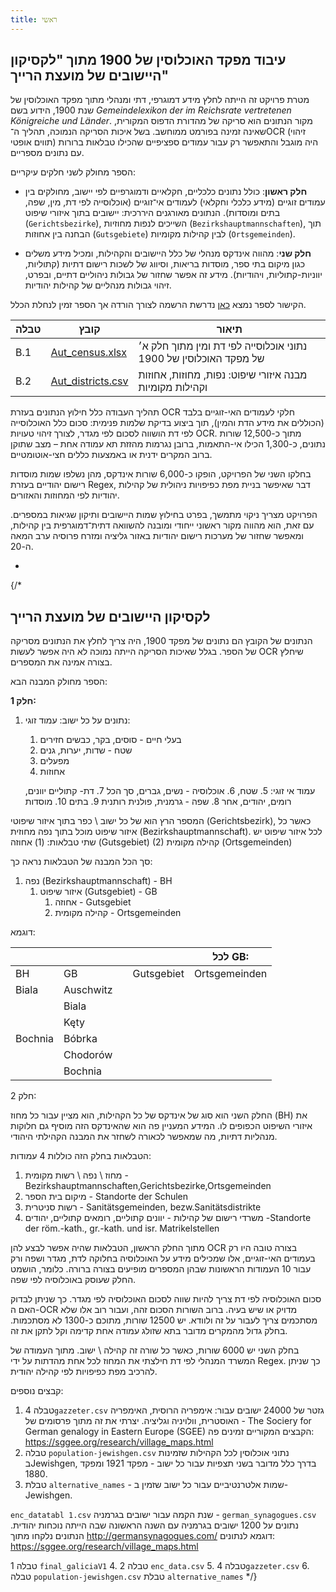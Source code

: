 ```yaml
---
title: ראשי
---
```

## עיבוד מפקד האוכלוסין של 1900 מתוך "לקסיקון היישובים של מועצת הרייך"

מטרת פרויקט זה הייתה לחלץ מידע דמוגרפי, דתי ומנהלי מתוך מפקד האוכלוסין של שנת 1900, הידוע בשם *Gemeindelexikon der im Reichsrate vertretenen Königreiche und Länder*. מקור הנתונים הוא סריקה של מהדורת הדפוס המקורית, שאינה זמינה בפורמט ממוחשב. בשל איכות הסריקה הנמוכה, תהליך ה־OCR (זיהוי תווים אופטי) היה מוגבל והתאפשר רק עבור עמודים ספציפיים שהכילו טבלאות ברורות עם נתונים מספריים.

הספר מחולק לשני חלקים עיקריים:

- **חלק ראשון**: כולל נתונים כלכליים, חקלאיים ודמוגרפיים לפי יישוב, מחולקים בין עמודים זוגיים (מידע כלכלי וחקלאי) לעמודים אי־זוגיים (אוכלוסייה לפי דת, מין, שפה, בתים ומוסדות). הנתונים מאורגנים היררכית: יישובים בתוך איזורי שיפוט (`Gerichtsbezirke`), השייכים לנפות מחוזיות (`Bezirkshauptmannschaften`), תוך הבחנה בין אחוזות (`Gutsgebiete`) לבין קהילות מקומיות (`Ortsgemeinden`).

- **חלק שני**: מהווה אינדקס מנהלי של כלל היישובים והקהילות, ומכיל מידע משלים כגון מיקום בתי ספר, מוסדות בריאות, וסיווג של לשכות רישום דתיות (קתוליות, יווניות-קתוליות, ויהודיות). מידע זה אפשר שחזור של גבולות ניהוליים דתיים, ובפרט, זיהוי גבולות מנהליים של קהילות יהודיות. 

הקישור לספר נמצא [כאן](https://www.familysearch.org/library/books/records/item/232531-gemeindelexikon-der-im-reichsrate-vertretenen-konigreiche-und-lander-bd-12-galizien-galicia) נדרשת הרשמה לצורך הורדה אך הספר זמין לנחלת הכלל.

| טבלה | קובץ                           | תיאור                                                                 |
|-------|--------------------------------|------------------------------------------------------------------------|
| B.1   | [Aut_census.xlsx]()    | נתוני אוכלוסייה לפי דת ומין מתוך חלק א׳ של מפקד האוכלוסין של 1900   |
| B.2   | [Aut_districts.csv]()     | מבנה איזורי שיפוט: נפות, מחוזות, אחוזות וקהילות מקומיות             |



תהליך העבודה כלל חילוץ הנתונים בעזרת OCR חלקי לעמודים האי-זוגיים בלבד (הכוללים את מידע הדת והמין), תוך ביצוע בדיקת שלמות פנימית: סכום כלל האוכלוסייה לפי דת הושווה לסכום לפי מגדר, לצורך זיהוי טעויות OCR. מתוך כ-12,500 שורות נתונים, כ-1,300 הכילו אי-התאמות, ברובן נגרמות מהזזת תא עמודה אחת – מצב שתוקן ברוב המקרים ידנית או באמצעות כללים חצי-אוטומטיים.

בחלקו השני של הפרויקט, הופקו כ-6,000 שורות אינדקס, מהן נשלפו שמות מוסדות רישום יהודיים בעזרת Regex, דבר שאיפשר בניית מפת כפיפויות ניהולית של קהילות יהודיות לפי המחוזות והאזורים.

הפרויקט מצריך ניקוי מתמשך, בפרט בחילוץ שמות היישובים ותיקון שגיאות במספרים. עם זאת, הוא מהווה מקור ראשוני ייחודי ומובנה להשוואה דתית־דמוגרפית בין קהילות, ומאפשר שחזור של מערכות רישום יהודיות באזור גליציה ומזרח פרוסיה ערב המאה ה-20.

-

{/* 



## לקסיקון היישובים של מועצת הרייך
הנתונים של הקובץ הם נתונים של מפקד 1900, היה צריך לחלץ את הנתונים מסריקה של הספר. בגלל שאיכות הסריקה הייתה נמוכה לא היה אפשר לעשות OCR שיחלץ בצורה אמינה את המספרים. 

הספר מחולק המבנה הבא:

**חלק 1:** 
1. נתונים על כל ישוב:
	עמוד זוגי: 
	1. בעלי חיים - סוסים, בקר, כבשים חזירים
	2. שטח - שדות, יערות, גנים
	3. מפעלים
	4. אחוזות 

	עמוד אי זוגי: 
	5. שטח, 
	6. אוכלוסיה - נשים, גברים, סך הכל
	7. דת- קתוליים יוונים, רומים, יהודים, אחר
	8. שפה - גרמנית, פולנית רותנית
	9. בתים
	10. מוסדות

המספר הרץ הוא של כל ישוב \ כפר בתוך איזור שיפוטי (Gerichtsbezirk), כאשר כל איזור שיפוט מוכל בתוך נפה מחוזית (Bezirkshauptmannschaft). 
לכל איזור שיפוט יש שתי טבלאות:
(1) אחוזה (Gutsgebiet)
(2) קהילה מקומית (Ortsgemeinden)

סך הכל המבנה של הטבלאות נראה כך:
1. נפה (Bezirkshauptmannschaft) - BH
	1. איזור שיפוט (Gutsgebiet) - GB
		1. אחוזה - Gutsgebiet
		2.  קהילה מקומית - Ortsgemeinden

דוגמא:

|         |           |     |            | לכל GB:       |
| ------- | --------- | --- | ---------- | ------------- |
| BH      | GB        |     | Gutsgebiet | Ortsgemeinden |
| Biala   | Auschwitz |     |            |               |
|         | Biala     |     |            |               |
|         | Kęty      |     |            |               |
| Bochnia | Bóbrka    |     |            |               |
|         | Chodorów  |     |            |               |
|         | Bochnia   |     |            |               |

חלק 2:

החלק השני הוא סוג של אינדקס של כל הקהילות, הוא מציין עבור כל מחוז (BH) את איזורי השיפוט הכפופים לו. המידע המעניין פה הוא שהאינדקס הזה מוסיף גם חלוקות מנהליות דתיות, מה שמאפשר לכאורה לשחזר את המבנה הקהילתי היהודי.


הטבלאות בחלק הזה כוללות 4 עמודות:
1. מחוז \ נפה \ רשות מקומית  -Bezirkshauptmannschaften,Gerichtsbezirke,Ortsgemeinden
2. מיקום בית הספר - Standorte der Schulen
3. רשות סניטרית - Sanitätsgemeinden, bezw.Sanitätsdistrikte
4. משרדי רישום של קהילות -  יוונים קתוליים, רומאים קתוליים, יהודים  -Standorte der röm.-kath., gr.-kath. und isr. Matrikelstellen


מתוך החלק הראשון, הטבלאות שהיה אפשר לבצע להן OCR בצורה טובה היו רק בעמודים האי-זוגיים, אלו שמכילים מידע על האוכלוסיה בחלוקה לדת, מגדר ושפה ורק עבור 10 העמודות הראשונות שבהן המספרים מופיעים בצורה ברורה. כלומר, הושמט החלק שעוסק באוכלוסיה לפי שפה. 


סכום האוכלוסיה לפי דת צריך להיות שווה לסכום האוכלוסיה לפי מגדר. כך שניתן לבדוק האם ה-OCR מדויק או שיש בעיה. ברוב השורות הסכום זהה, ועבור רוב אלו שלא מסתכמים צריך לעבור על זה ולוודא. 
יש 12500 שורות, מתוכם כ-1300 לא מסתכמות. בחלק גדול מהמקרים מדובר בתא שזולג עמודה אחת קדימה וקל לתקן את זה. 

בחלק השני יש 6000 שורות, כאשר כל שורה זה קהילה \ ישוב. מתוך העמודה של המשרד המנהלי לפי דת חילצתי את המחוז לכל אחת מהדתות על ידי Regex. כך שניתן להרכיב מפת כפיפויות לפי קהילה יהודית.


קבצים נוספים:
1. טבלה 4`gazzeter.csv`
   גזטר של 24000 ישובים עבור: אימפריה הרוסית, האימפריה האוסטרית, וולויניה וגליציה. יצרתי את זה מתוך פרסומים של - The Sociery for German genalogy in Eastern Europe (SGEE)
   הקבצים המקוריים זמינים פה: https://sggee.org/research/village_maps.html
2. טבלה `population-jewishgen.csv` 
נתוני אוכלוסין לכל הקהילות שזמינות בJewishgen, בדרך כלל מדובר בשני תצפיות עבור כל ישוב - מפקד 1921 ומפקד 1880.
3. טבלת `alternative_names` - שמות אלטרנטיביים עבור כל ישוב שזמין ב-Jewishgen.

`enc_datatabl 1.csv`
שנת הקמה עבור ישובים בגרמניה - `german_synagogues.csv`
נתונים על 1200 ישובים בגרמניה עם השנה הראשונה שבה הייתה נוכחות יהודית. הנתונים נלקחו מתוך
http://germansynagogues.com/
דוגמא לנתונים: https://sggee.org/research/village_maps.html


טבלה 1 `final_galiciaV1`
4. טבלה 2 `enc_data.csv`
5. טבלה 4`gazzeter.csv`
6. טבלה `population-jewishgen.csv` 
טבלת `alternative_names` */}
